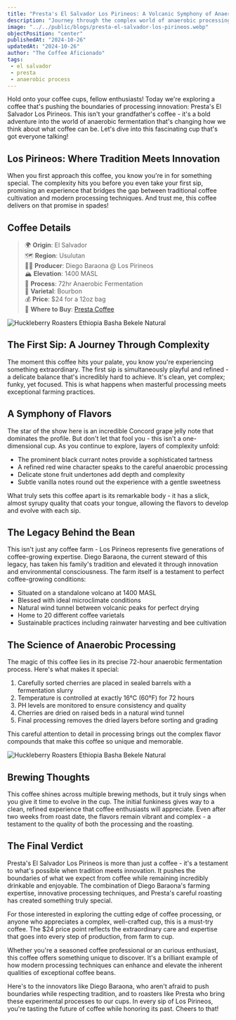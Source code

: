 ```yaml
---
title: "Presta's El Salvador Los Pirineos: A Volcanic Symphony of Anaerobic Innovation"
description: "Journey through the complex world of anaerobic processing with Presta's Los Pirineos, where black currant meets red wine in a cup that pushes coffee's boundaries."
image: "../../public/blogs/presta-el-salvador-los-pirineos.webp"
objectPosition: "center"
publishedAt: "2024-10-26"
updatedAt: "2024-10-26"
author: "The Coffee Aficionado"
tags:
 - el salvador
 - presta
 - anaerobic process
---
```


Hold onto your coffee cups, fellow enthusiasts! Today we're exploring a coffee that's pushing the boundaries of processing innovation: Presta's El Salvador Los Pirineos. This isn't your grandfather's coffee - it's a bold adventure into the world of anaerobic fermentation that's changing how we think about what coffee can be. Let's dive into this fascinating cup that's got everyone talking!

## Los Pirineos: Where Tradition Meets Innovation

When you first approach this coffee, you know you're in for something special. The complexity hits you before you even take your first sip, promising an experience that bridges the gap between traditional coffee cultivation and modern processing techniques. And trust me, this coffee delivers on that promise in spades!

## Coffee Details

> 🌍 **Origin**: El Salvador  
> 🗺️ **Region**: Usulutan  
> 👨‍🌾 **Producer**: Diego Baraona @ Los Pirineos  
> 🏔️ **Elevation**: 1400 MASL  
> 🌱 **Process**: 72hr Anaerobic Fermentation  
> 🫘 **Varietal**: Bourbon  
> 💰 **Price**: $24 for a 12oz bag  
> 🛒 **Where to Buy**: [Presta Coffee](https://prestacoffee.com/products/el-salvador-los-pirineos-72hr-anaerobic-natural)

<Image
  src="/blogs/presta-el-salvador-los-pirineos-1.webp"
  alt="Huckleberry Roasters Ethiopia Basha Bekele Natural"
  width={800}
  height={300}
  sizes="(max-width: 800px) 100vw, 800px"
  loading="lazy"
/>

## The First Sip: A Journey Through Complexity

The moment this coffee hits your palate, you know you're experiencing something extraordinary. The first sip is simultaneously playful and refined - a delicate balance that's incredibly hard to achieve. It's clean, yet complex; funky, yet focused. This is what happens when masterful processing meets exceptional farming practices.

## A Symphony of Flavors

The star of the show here is an incredible Concord grape jelly note that dominates the profile. But don't let that fool you - this isn't a one-dimensional cup. As you continue to explore, layers of complexity unfold:

- The prominent black currant notes provide a sophisticated tartness
- A refined red wine character speaks to the careful anaerobic processing
- Delicate stone fruit undertones add depth and complexity
- Subtle vanilla notes round out the experience with a gentle sweetness

What truly sets this coffee apart is its remarkable body - it has a slick, almost syrupy quality that coats your tongue, allowing the flavors to develop and evolve with each sip.

## The Legacy Behind the Bean

This isn't just any coffee farm - Los Pirineos represents five generations of coffee-growing expertise. Diego Baraona, the current steward of this legacy, has taken his family's tradition and elevated it through innovation and environmental consciousness. The farm itself is a testament to perfect coffee-growing conditions:

- Situated on a standalone volcano at 1400 MASL
- Blessed with ideal microclimate conditions
- Natural wind tunnel between volcanic peaks for perfect drying
- Home to 20 different coffee varietals
- Sustainable practices including rainwater harvesting and bee cultivation

## The Science of Anaerobic Processing

The magic of this coffee lies in its precise 72-hour anaerobic fermentation process. Here's what makes it special:

1. Carefully sorted cherries are placed in sealed barrels with a fermentation slurry
2. Temperature is controlled at exactly 16°C (60°F) for 72 hours
3. PH levels are monitored to ensure consistency and quality
4. Cherries are dried on raised beds in a natural wind tunnel
5. Final processing removes the dried layers before sorting and grading

This careful attention to detail in processing brings out the complex flavor compounds that make this coffee so unique and memorable.

<Image
  src="/blogs/presta-el-salvador-los-pirineos-2.webp"
  alt="Huckleberry Roasters Ethiopia Basha Bekele Natural"
  width={800}
  height={300}
  sizes="(max-width: 800px) 100vw, 800px"
  loading="lazy"
/>

## Brewing Thoughts

This coffee shines across multiple brewing methods, but it truly sings when you give it time to evolve in the cup. The initial funkiness gives way to a clean, refined experience that coffee enthusiasts will appreciate. Even after two weeks from roast date, the flavors remain vibrant and complex - a testament to the quality of both the processing and the roasting.

## The Final Verdict

Presta's El Salvador Los Pirineos is more than just a coffee - it's a testament to what's possible when tradition meets innovation. It pushes the boundaries of what we expect from coffee while remaining incredibly drinkable and enjoyable. The combination of Diego Baraona's farming expertise, innovative processing techniques, and Presta's careful roasting has created something truly special.

For those interested in exploring the cutting edge of coffee processing, or anyone who appreciates a complex, well-crafted cup, this is a must-try coffee. The $24 price point reflects the extraordinary care and expertise that goes into every step of production, from farm to cup.

Whether you're a seasoned coffee professional or an curious enthusiast, this coffee offers something unique to discover. It's a brilliant example of how modern processing techniques can enhance and elevate the inherent qualities of exceptional coffee beans.

Here's to the innovators like Diego Baraona, who aren't afraid to push boundaries while respecting tradition, and to roasters like Presta who bring these experimental processes to our cups. In every sip of Los Pirineos, you're tasting the future of coffee while honoring its past. Cheers to that!
